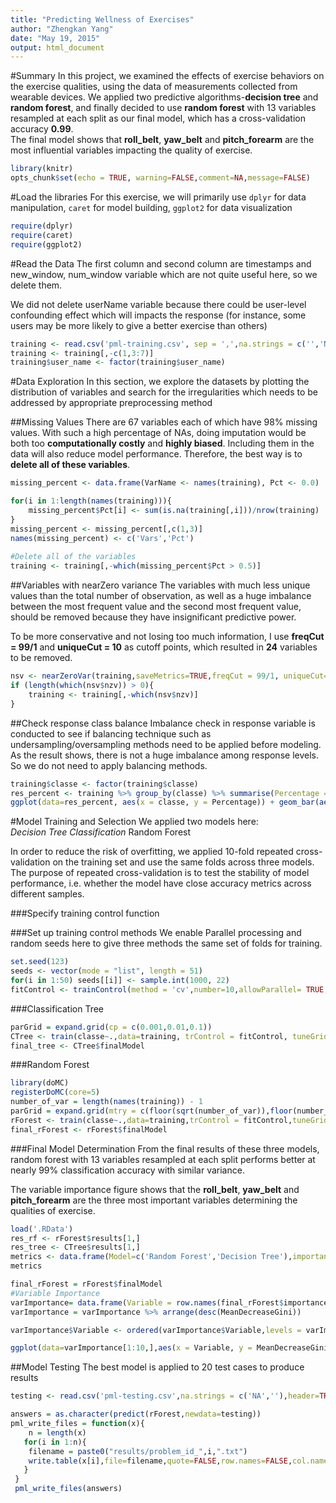 ```yaml
---
title: "Predicting Wellness of Exercises"
author: "Zhengkan Yang"
date: "May 19, 2015"
output: html_document
---
```

#Summary
In this project, we examined the effects of exercise behaviors on the exercise qualities, using the data of measurements collected from wearable devices.  We applied two predictive algorithms-__decision tree__ and __random forest__, and finally decided to use __random forest__ with 13 variables resampled at each split as our final model, which has a cross-validation accuracy __0.99__.  
The final model shows that __roll_belt__, __yaw_belt__ and __pitch_forearm__ are the most influential variables impacting the quality of exercise.
```r
library(knitr)
opts_chunk$set(echo = TRUE, warning=FALSE,comment=NA,message=FALSE)
```


#Load the libraries
For this exercise,  we will primarily use `dplyr` for data manipulation, `caret` for model building, `ggplot2` for data visualization
```r
require(dplyr)
require(caret)
require(ggplot2)
```

#Read the Data
The first column and second column are timestamps and new_window, num_window variable which are not quite useful here, so we delete them.

We did not delete userName variable because there could be user-level confounding effect which will impacts the response (for instance, some users may be more likely to give a better exercise than others)
```r
training <- read.csv('pml-training.csv', sep = ',',na.strings = c('','NA'))
training <- training[,-c(1,3:7)]
training$user_name <- factor(training$user_name)
```

#Data Exploration
In this section, we explore the datasets by plotting the distribution of variables and search for the irregularities which needs to be addressed by appropriate preprocessing method

##Missing Values
There are 67 variables each of which have 98% missing values. With such a high percentage of NAs, doing imputation would be both too **computationally costly** and **highly biased**. Including them in the data will also reduce model performance. Therefore, the best way is to **delete all of these variables**.
```r
missing_percent <- data.frame(VarName <- names(training), Pct <- 0.0) 

for(i in 1:length(names(training))){
    missing_percent$Pct[i] <- sum(is.na(training[,i]))/nrow(training)
}
missing_percent <- missing_percent[,c(1,3)]
names(missing_percent) <- c('Vars','Pct')
 
#Delete all of the variables
training <- training[,-which(missing_percent$Pct > 0.5)]
```

##Variables with nearZero variance
The variables with much less unique values than the total number of observation, as well as a huge imbalance between the most frequent value and the second most frequent value, should be removed because they have insignificant predictive power.

To be more conservative and not losing too much information, I use **freqCut = 99/1** and **uniqueCut = 10** as cutoff points, which resulted in **24** variables to be removed.
```r
nsv <- nearZeroVar(training,saveMetrics=TRUE,freqCut = 99/1, uniqueCut=10 )
if (length(which(nsv$nzv)) > 0){
    training <- training[,-which(nsv$nzv)]
}
```

##Check response class balance
Imbalance check in response variable is conducted to see if balancing technique such as undersampling/oversampling methods need to be applied before modeling.  
As the result shows, there is not a huge imbalance among response levels. So we do not need to apply balancing methods.
```r
training$classe <- factor(training$classe)
res_percent <- training %>% group_by(classe) %>% summarise(Percentage = n()/nrow(training))
ggplot(data=res_percent, aes(x = classe, y = Percentage)) + geom_bar(aes(fill = classe),stat='identity') + ggtitle('Percentage of exercise wellness levels') + xlab('Classe') + ylab('Percentage')
```

#Model Training and Selection
We applied two models here:  
*Decision Tree Classification
*Random Forest

In order to reduce the risk of overfitting, we applied 10-fold repeated cross-validation on the training set and use the same folds across three models. The purpose of repeated cross-validation is to test the stability of model performance, i.e. whether the model have close accuracy metrics across different samples.


###Specify training control function

###Set up training control methods
We enable Parallel processing and random seeds here to give three methods the same set of folds for training.
```r
set.seed(123)
seeds <- vector(mode = "list", length = 51)
for(i in 1:50) seeds[[i]] <- sample.int(1000, 22)
fitControl <- trainControl(method = 'cv',number=10,allowParallel= TRUE,seeds=seeds)
```

###Classification Tree
```r
parGrid = expand.grid(cp = c(0.001,0.01,0.1))
CTree <- train(classe~.,data=training, trControl = fitControl, tuneGrid = parGrid,method = 'rpart')
final_tree <- CTree$finalModel
```

###Random Forest

```r
library(doMC)
registerDoMC(core=5)
number_of_var = length(names(training)) - 1
parGrid = expand.grid(mtry = c(floor(sqrt(number_of_var)),floor(number_of_var/3), floor(number_of_var/4)))
rForest <- train(classe~.,data=training,trControl = fitControl,tuneGrid=parGrid,method = 'rf',allowParallel = TRUE)
final_rForest <- rForest$finalModel
```



###Final Model Determination
From the final results of these three models, random forest with 13 variables resampled at each split performs better at nearly 99% classification accuracy with similar variance.  

The variable importance figure shows that the __roll_belt__, __yaw_belt__ and __pitch_forearm__ are the three most important variables determining the qualities of exercise.

```r
load('.RData')
res_rf <- rForest$results[1,]
res_tree <- CTree$results[1,]
metrics <- data.frame(Model=c('Random Forest','Decision Tree'),importance = rbind(res_rf[,2:5],res_tree[,2:5]))
metrics

final_rForest = rForest$finalModel
#Variable Importance
varImportance= data.frame(Variable = row.names(final_rForest$importance),final_rForest$importance)
varImportance = varImportance %>% arrange(desc(MeanDecreaseGini))

varImportance$Variable <- ordered(varImportance$Variable,levels = varImportance$Variable[order(varImportance$MeanDecreaseGini,decreasing=FALSE)])

ggplot(data=varImportance[1:10,],aes(x = Variable, y = MeanDecreaseGini)) + geom_bar(aes(fill = Variable),stat = 'identity') + coord_flip() + ggtitle('Variable Importance of Random Forest') + theme(axis.text = element_text(colour = 'black',face='bold',size=10))
```


##Model Testing
The best model is applied to 20 test cases to produce results
```r
testing <- read.csv('pml-testing.csv',na.strings = c('NA',''),header=TRUE)

answers = as.character(predict(rForest,newdata=testing))
pml_write_files = function(x){
    n = length(x)
   for(i in 1:n){
    filename = paste0("results/problem_id_",i,".txt")
    write.table(x[i],file=filename,quote=FALSE,row.names=FALSE,col.names=FALSE)
   }
 }
 pml_write_files(answers)
```






